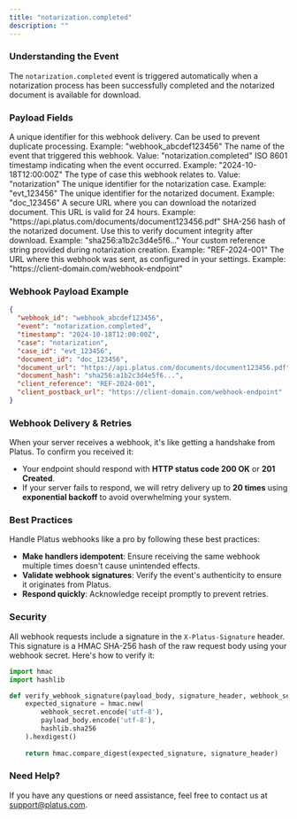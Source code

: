 ```yaml
---
title: "notarization.completed"
description: ""
---
```


### Understanding the Event

The `notarization.completed` event is triggered automatically when a notarization process has been successfully completed and the notarized document is available for download.

### Payload Fields

<ResponseField name="webhook_id" type="string">
  A unique identifier for this webhook delivery. Can be used to prevent duplicate processing.
  Example: "webhook_abcdef123456"
</ResponseField>

<ResponseField name="event" type="string">
  The name of the event that triggered this webhook.
  Value: "notarization.completed"
</ResponseField>

<ResponseField name="timestamp" type="string">
  ISO 8601 timestamp indicating when the event occurred.
  Example: "2024-10-18T12:00:00Z"
</ResponseField>

<ResponseField name="case" type="string">
  The type of case this webhook relates to.
  Value: "notarization"
</ResponseField>

<ResponseField name="case_id" type="string">
  The unique identifier for the notarization case.
  Example: "evt_123456"
</ResponseField>

<ResponseField name="document_id" type="string">
  The unique identifier for the notarized document.
  Example: "doc_123456"
</ResponseField>

<ResponseField name="document_url" type="string">
  A secure URL where you can download the notarized document. This URL is valid for 24 hours.
  Example: "https://api.platus.com/documents/document123456.pdf"
</ResponseField>

<ResponseField name="document_hash" type="string">
  SHA-256 hash of the notarized document. Use this to verify document integrity after download.
  Example: "sha256:a1b2c3d4e5f6..."
</ResponseField>

<ResponseField name="client_reference" type="string">
  Your custom reference string provided during notarization creation.
  Example: "REF-2024-001"
</ResponseField>

<ResponseField name="client_postback_url" type="string">
  The URL where this webhook was sent, as configured in your settings.
  Example: "https://client-domain.com/webhook-endpoint"
</ResponseField>

### Webhook Payload Example

```json
{
  "webhook_id": "webhook_abcdef123456",
  "event": "notarization.completed",
  "timestamp": "2024-10-18T12:00:00Z",
  "case": "notarization",
  "case_id": "evt_123456",
  "document_id": "doc_123456",
  "document_url": "https://api.platus.com/documents/document123456.pdf",
  "document_hash": "sha256:a1b2c3d4e5f6...",
  "client_reference": "REF-2024-001",
  "client_postback_url": "https://client-domain.com/webhook-endpoint"
}
```

### Webhook Delivery & Retries

When your server receives a webhook, it's like getting a handshake from Platus. To confirm you received it:

- Your endpoint should respond with **HTTP status code 200 OK** or **201 Created**.
- If your server fails to respond, we will retry delivery up to **20 times** using **exponential backoff** to avoid overwhelming your system.

### Best Practices

Handle Platus webhooks like a pro by following these best practices:

- **Make handlers idempotent**: Ensure receiving the same webhook multiple times doesn't cause unintended effects.
- **Validate webhook signatures**: Verify the event's authenticity to ensure it originates from Platus.
- **Respond quickly**: Acknowledge receipt promptly to prevent retries.

### Security

All webhook requests include a signature in the `X-Platus-Signature` header. This signature is a HMAC SHA-256 hash of the raw request body using your webhook secret. Here's how to verify it:

```python
import hmac
import hashlib

def verify_webhook_signature(payload_body, signature_header, webhook_secret):
    expected_signature = hmac.new(
        webhook_secret.encode('utf-8'),
        payload_body.encode('utf-8'),
        hashlib.sha256
    ).hexdigest()
    
    return hmac.compare_digest(expected_signature, signature_header)
```

### Need Help?

If you have any questions or need assistance, feel free to contact us at [support@platus.com](mailto:team@platus.com).